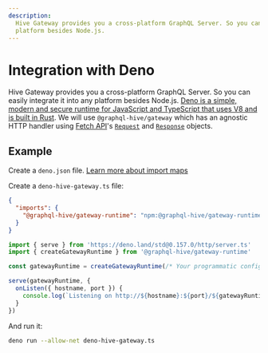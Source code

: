 ```yaml
---
description:
  Hive Gateway provides you a cross-platform GraphQL Server. So you can easily integrate it into any
  platform besides Node.js.
---
```


# Integration with Deno

Hive Gateway provides you a cross-platform GraphQL Server. So you can easily integrate it into any
platform besides Node.js.
[Deno is a simple, modern and secure runtime for JavaScript and TypeScript that uses V8 and is built in Rust](https://deno.land/).
We will use `@graphql-hive/gateway` which has an agnostic HTTP handler using
[Fetch API](https://developer.mozilla.org/en-US/docs/Web/API/Fetch_API/Using_Fetch)'s
[`Request`](https://developer.mozilla.org/en-US/docs/Web/API/Request) and
[`Response`](https://developer.mozilla.org/en-US/docs/Web/API/Response) objects.

## Example

Create a `deno.json` file.
[Learn more about import maps](https://deno.land/manual/basics/import_maps)

Create a `deno-hive-gateway.ts` file:

```json filename="deno.json" {3}
{
  "imports": {
    "@graphql-hive/gateway-runtime": "npm:@graphql-hive/gateway-runtime@latest"
  }
}
```

```ts filename="deno-hive-gateway.ts"
import { serve } from 'https://deno.land/std@0.157.0/http/server.ts'
import { createGatewayRuntime } from '@graphql-hive/gateway-runtime'

const gatewayRuntime = createGatewayRuntime(/* Your programmatic configuration */)

serve(gatewayRuntime, {
  onListen({ hostname, port }) {
    console.log(`Listening on http://${hostname}:${port}/${gatewayRuntime.graphqlEndpoint}`)
  }
})
```

And run it:

```bash
deno run --allow-net deno-hive-gateway.ts
```
